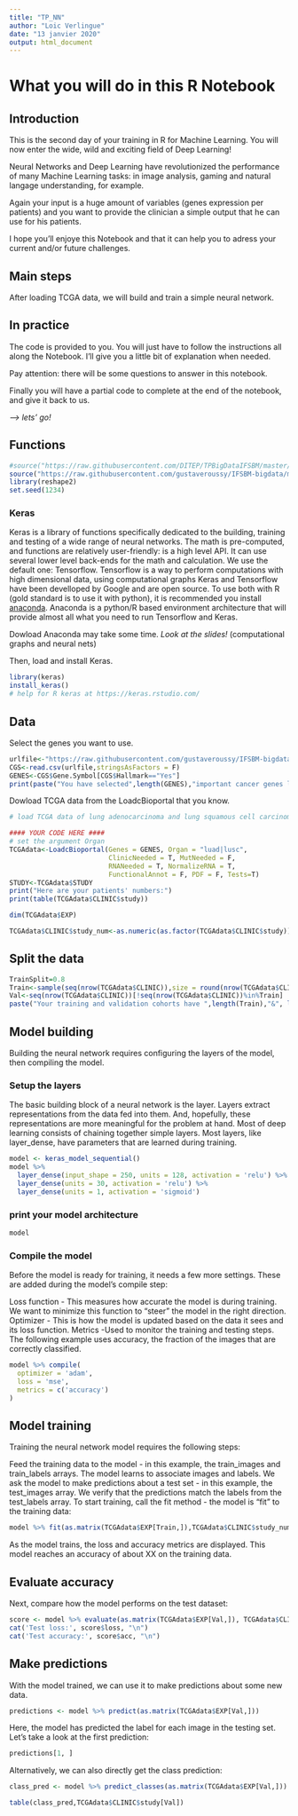 ```yaml
---
title: "TP_NN"
author: "Loic Verlingue"
date: "13 janvier 2020"
output: html_document
---
```

# What you will do in this R Notebook

## Introduction
This is the second day of your training in R for Machine Learning. You will now enter the wide, wild and exciting field of Deep Learning!

Neural Networks and Deep Learning have revolutionized the performance of many Machine Learning tasks: in image analysis, gaming and natural langage understanding, for example.

Again your input is a huge amount of variables (genes expression per patients) and you want to provide the clinician a simple output that he can use for his patients.

I hope you'll enjoye this Notebook and that it can help you to adress your current and/or future challenges.

## Main steps
After loading TCGA data, we will build and train a simple neural network.

## In practice
The code is provided to you. You will just have to follow the instructions all along the Notebook.
I'll give you a little bit of explanation when needed. 

Pay attention: there will be some questions to answer in this notebook.

Finally you will have a partial code to complete at the end of the notebook, and give it back to us.

*--> lets' go!*

## Functions

```r
#source("https://raw.githubusercontent.com/DITEP/TPBigDataIFSBM/master/LoadcBioportal150119.R")
source("https://raw.githubusercontent.com/gustaveroussy/IFSBM-bigdata/master/TP_IFSBM_module12/machine_learning/LoadcBioportal150119.R")
library(reshape2)
set.seed(1234)
```

### Keras
Keras is a library of functions specifically dedicated to the building, training and testing of a wide range of neural networks. The math is pre-computed, and functions are relatively user-friendly: is a high level API. It can use several lower level back-ends for the math and calculation. We use the default one: Tensorflow. Tensorflow is a way to perform computations with high dimensional data, using computational graphs
Keras and Tensorflow have been develloped by Google and are open source.
To use both with R (gold standard is to use it with python), it is recommended you install [anaconda](https://www.anaconda.com/distribution/#download-section). Anaconda is a python/R based environment architecture that will provide almost all what you need to run Tensorflow and Keras.

Dowload Anaconda may take some time. *Look at the slides!* (computational graphs and neural nets)

Then, load and install Keras.

```r
library(keras)
install_keras()
# help for R keras at https://keras.rstudio.com/
```


## Data
Select the genes you want to use.
```r
urlfile<-"https://raw.githubusercontent.com/gustaveroussy/IFSBM-bigdata/master/TP_IFSBM_module12/machine_learning/CancerGeneCensusCOSMIC.csv"
CGS<-read.csv(urlfile,stringsAsFactors = F)
GENES<-CGS$Gene.Symbol[CGS$Hallmark=="Yes"]
print(paste("You have selected",length(GENES),"important cancer genes like:", paste(sample(GENES,20), collapse = ", "), "..."))
```

Dowload TCGA data from the LoadcBioportal that you know.
```r
# load TCGA data of lung adenocarcinoma and lung squamous cell carcinoma

#### YOUR CODE HERE ####
# set the argument Organ 
TCGAdata<-LoadcBioportal(Genes = GENES, Organ = "luad|lusc", 
                         ClinicNeeded = T, MutNeeded = F, 
                         RNANeeded = T, NormalizeRNA = T, 
                         FunctionalAnnot = F, PDF = F, Tests=T)
STUDY<-TCGAdata$STUDY
print("Here are your patients' numbers:")
print(table(TCGAdata$CLINIC$study))
```

```r
dim(TCGAdata$EXP)
```
```r
TCGAdata$CLINIC$study_num<-as.numeric(as.factor(TCGAdata$CLINIC$study))-1
```


## Split the data
```r
TrainSplit=0.8
Train<-sample(seq(nrow(TCGAdata$CLINIC)),size = round(nrow(TCGAdata$CLINIC)*TrainSplit) )
Val<-seq(nrow(TCGAdata$CLINIC))[!seq(nrow(TCGAdata$CLINIC))%in%Train]
paste("Your training and validation cohorts have ",length(Train),"&", length(Val), "patients.")
```

## Model building
Building the neural network requires configuring the layers of the model, then compiling the model.

### Setup the layers
The basic building block of a neural network is the layer. Layers extract representations from the data fed into them. And, hopefully, these representations are more meaningful for the problem at hand.
Most of deep learning consists of chaining together simple layers. Most layers, like layer_dense, have parameters that are learned during training.
```r
model <- keras_model_sequential()
model %>%
  layer_dense(input_shape = 250, units = 128, activation = 'relu') %>%
  layer_dense(units = 30, activation = 'relu') %>%
  layer_dense(units = 1, activation = 'sigmoid')
```

### print your model architecture
```r
model
```


### Compile the model
Before the model is ready for training, it needs a few more settings. These are added during the model's compile step:

Loss function - This measures how accurate the model is during training. We want to minimize this function to "steer" the model in the right direction.
Optimizer - This is how the model is updated based on the data it sees and its loss function.
Metrics -Used to monitor the training and testing steps. The following example uses accuracy, the fraction of the images that are correctly classified.
```r
model %>% compile(
  optimizer = 'adam', 
  loss = 'mse',
  metrics = c('accuracy')
)
```


## Model training
Training the neural network model requires the following steps:

Feed the training data to the model - in this example, the train_images and train_labels arrays.
The model learns to associate images and labels.
We ask the model to make predictions about a test set - in this example, the test_images array. We verify that the predictions match the labels from the test_labels array.
To start training, call the fit method - the model is "fit" to the training data:

```r
model %>% fit(as.matrix(TCGAdata$EXP[Train,]),TCGAdata$CLINIC$study_num[Train], epochs = 100, validation_split = 0.2, shuffle = FALSE)
```

As the model trains, the loss and accuracy metrics are displayed. This model reaches an accuracy of about XX on the training data.

## Evaluate accuracy
Next, compare how the model performs on the test dataset:
```r
score <- model %>% evaluate(as.matrix(TCGAdata$EXP[Val,]), TCGAdata$CLINIC$study_num[Val])
cat('Test loss:', score$loss, "\n")
cat('Test accuracy:', score$acc, "\n")
```

## Make predictions
With the model trained, we can use it to make predictions about some new data.
```r
predictions <- model %>% predict(as.matrix(TCGAdata$EXP[Val,]))
```

Here, the model has predicted the label for each image in the testing set. Let's take a look at the first prediction:

```r
predictions[1, ]
```


Alternatively, we can also directly get the class prediction:
```r
class_pred <- model %>% predict_classes(as.matrix(TCGAdata$EXP[Val,]))
```

```r
table(class_pred,TCGAdata$CLINIC$study[Val])
```
